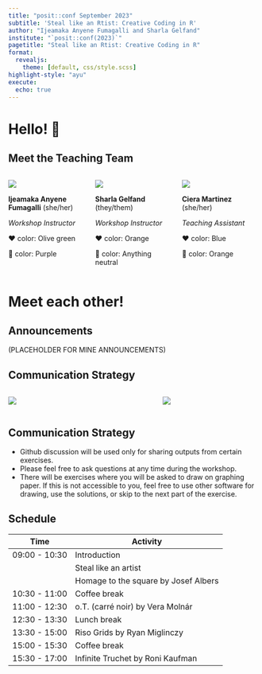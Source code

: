```yaml
---
title: "posit::conf September 2023"
subtitle: 'Steal like an Rtist: Creative Coding in R'
author: "Ijeamaka Anyene Fumagalli and Sharla Gelfand"
institute: "`posit::conf(2023)`"
pagetitle: "Steal like an Rtist: Creative Coding in R"
format:
  revealjs:
    theme: [default, css/style.scss]
highlight-style: "ayu"
execute:
  echo: true
---
```


# Hello! 👋

## Meet the Teaching Team

::: columns
::: {.column style="width:33%"}

![](00-introduction/ijeamaka_team_headshot.png){fig-align="center"}

**Ijeamaka Anyene Fumagalli** (she/her)

*Workshop Instructor*

❤️ color: Olive green

🥴 color: Purple
:::

::: {.column style="width:33%"}

![](00-introduction/sharla_headshot.jpg){fig-align="center"}

**Sharla Gelfand** (they/them)

*Workshop Instructor*

❤️ color: Orange

🥴 color: Anything neutral
:::

::: {.column style="width:33%"}

![](00-introduction/martinez-headshot.jpg){fig-align="center"}


**Ciera Martinez** (she/her)

*Teaching Assistant*

❤️ color: Blue

🥴 color: Orange
:::
:::

# Meet each other!

## Announcements

(PLACEHOLDER FOR MINE ANNOUNCEMENTS)

## Communication Strategy

:::: {.columns}

::: {.column style="width:60%"}
![](00-introduction/pink-sticky-note-taped.png){fig-align="center"}
:::

::: {.column style="width:40%"}
![](00-introduction/green-sticky-note-taped.png){fig-align="center"}
:::

::::


## Communication Strategy

* Github discussion will be used only for sharing outputs from certain exercises. 
* Please feel free to ask questions at any time during the workshop. 
* There will be exercises where you will be asked to draw on graphing paper. If this is not accessible to you, feel free to use other software for drawing, use the solutions, or skip to the next part of the exercise.

## Schedule 

| Time          | Activity                            |
| ------------- | ----------------------------------- |
| 09:00 - 10:30 | Introduction                        |
|               | Steal like an artist                |
|               | Homage to the square by Josef Albers|
| 10:30 - 11:00 | Coffee break                        |
| 11:00 - 12:30 | o.T. (carré noir) by Vera Molnár    |
| 12:30 - 13:30 | Lunch break                         |
| 13:30 - 15:00 | Riso Grids by Ryan Miglinczy        |
| 15:00 - 15:30 | Coffee break                        |
| 15:30 - 17:00 | Infinite Truchet by Roni Kaufman    |
